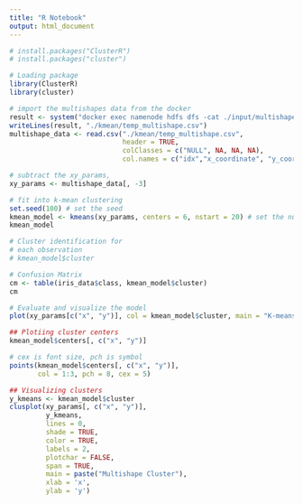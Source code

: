 ```yaml
---
title: "R Notebook"
output: html_document
---
```

```r
# install.packages("ClusterR")
# install.packages("cluster")

# Loading package
library(ClusterR)
library(cluster)
```
```r
# import the multishapes data from the docker
result <- system("docker exec namenode hdfs dfs -cat ./input/multishapes.csv", intern = TRUE)
writeLines(result, "./kmean/temp_multishape.csv")
multishape_data <- read.csv("./kmean/temp_multishape.csv",
                            header = TRUE,
                            colClasses = c("NULL", NA, NA, NA),
                            col.names = c("idx","x_coordinate", "y_coordinate", "class"))
```
```r
# subtract the xy_params,
xy_params <- multishape_data[, -3]
```
```r
# fit into k-mean clustering
set.seed(100) # set the seed
kmean_model <- kmeans(xy_params, centers = 6, nstart = 20) # set the nums of certoids as 3 and iterate 20 times
kmean_model
```
```r
# Cluster identification for
# each observation
# kmean_model$cluster
```
```r
# Confusion Matrix
cm <- table(iris_data$class, kmean_model$cluster)
cm
```
```r
# Evaluate and visualize the model
plot(xy_params[c("x", "y")], col = kmean_model$cluster, main = "K-means with 6 clusters")
```
```r
## Plotiing cluster centers
kmean_model$centers[, c("x", "y")]
```
```r
# cex is font size, pch is symbol
points(kmean_model$centers[, c("x", "y")],
       col = 1:3, pch = 8, cex = 5)
```
```r
## Visualizing clusters
y_kmeans <- kmean_model$cluster
clusplot(xy_params[, c("x", "y")],
         y_kmeans,
         lines = 0,
         shade = TRUE,
         color = TRUE,
         labels = 2,
         plotchar = FALSE,
         span = TRUE,
         main = paste("Multishape Cluster"),
         xlab = 'x',
         ylab = 'y')
```
